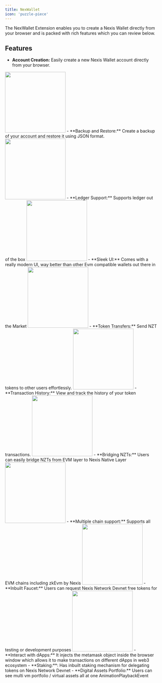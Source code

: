 ```yaml
---
title: NexWallet
icon: 'puzzle-piece'
---
```


The NexWallet Extension enables you to create a Nexis Wallet directly from your browser and is packed with rich features which you can review below.

## Features

- **Account Creation:** Easily create a new Nexis Wallet account directly from your browser.
<img height="200" src="/images/nexwallet/nexWallet-1.png" />
- **Backup and Restore:** Create a backup of your account and restore it using JSON format.
<img height="200" src="/images/nexwallet/nexWallet-2.png" />
- **Ledger Support:** Supports ledger out of the box
<img height="200" src="/images/nexwallet/nexWallet-3.png" />
- **Sleek UI:** Comes with a really modern UI, way better than other Evm compatible wallets out there in the Market
<img height="200" src="/images/nexwallet/nexWallet-4.png" />
- **Token Transfers:** Send NZT tokens to other users effortlessly.
<img height="200" src="/images/nexwallet/5.png" />
- **Transaction History:** View and track the history of your token transactions.
<img height="200" src="/images/nexwallet/6.png" />
- **Bridging NZTs:** Users can easily bridge NZTs from EVM layer to Nexis Native Layer
<img height="200" src="/images/nexwallet/7.png" />
- **Multiple chain support:** Supports all EVM chains including zkEvm by Nexis
<img height="200" src="/images/nexwallet/8.png" />
- **Inbuilt Faucet:** Users can request Nexis Network Devnet free tokens for testing or development purposes
<img height="200" src="/images/nexwallet/9.png" />
- **Interact with dApps:** It injects the metamask object inside the browser window which allows it to make transactions on different dApps in web3 ecosystem
- **Staking:**: Has inbuilt staking mechanism for delegating tokens on Nexis Network Devnet
- **Digital Assets Portfolio:** Users can see multi vm portfolio / virtual assets all at one AnimationPlaybackEvent
